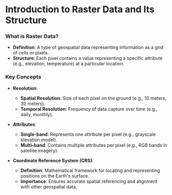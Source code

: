 # Introduction to Raster Data and Its Structure

### What is Raster Data?
- **Definition**: A type of geospatial data representing information as a grid of cells or pixels.
- **Structure**: Each pixel contains a value representing a specific attribute (e.g., elevation, temperature) at a particular location.

### Key Concepts

- **Resolution**:
  - **Spatial Resolution**: Size of each pixel on the ground (e.g., 10 meters, 30 meters).
  - **Temporal Resolution**: Frequency of data capture over time (e.g., daily, monthly).

- **Attributes**:
  - **Single-band**: Represents one attribute per pixel (e.g., grayscale elevation model).
  - **Multi-band**: Contains multiple attributes per pixel (e.g., RGB bands in satellite imagery).

- **Coordinate Reference System (CRS)**:
  - **Definition**: Mathematical framework for locating and representing positions on the Earth's surface.
  - **Importance**: Ensures accurate spatial referencing and alignment with other geospatial data.



